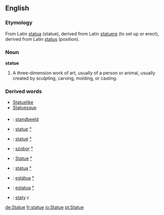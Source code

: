 ==English==
===Etymology===
From Latin [[statua]] (statue), derived from Latin [[statuere]] (to set up or erect), derived from Latin [[status]] (position).
===Noun===
'''statue'''
#A three-dimension work of art, usually of a person or animal, usually created by sculpting, carving, molding, or casting.
===Derived words===
*[[Statuelike]]
*[[Statuesque]]
===={{trans}}====
*{{nl}}: [[standbeeld]]
*{{en}}: [[statue]] [[:en: statue |°]]
*{{fr}}: [[statue]] [[:fr: statue |°]]
*{{hu}}: [[szobor]] [[:hu: szobor |°]] 
*{{de}}: [[Statue]] [[:de: Statue |°]]
*{{it}}: [[statua]] [[:it:statua|°]]
*{{pt}}: [[estátua]] [[:pt: estátua |°]]
*{{es}}: [[estatua]] [[:es: estatua |°]]
*{{sv}}: [[staty]] ''c''

[[de:Statue]]
[[fr:statue]]
[[io:Statue]]
[[pt:Statue]]